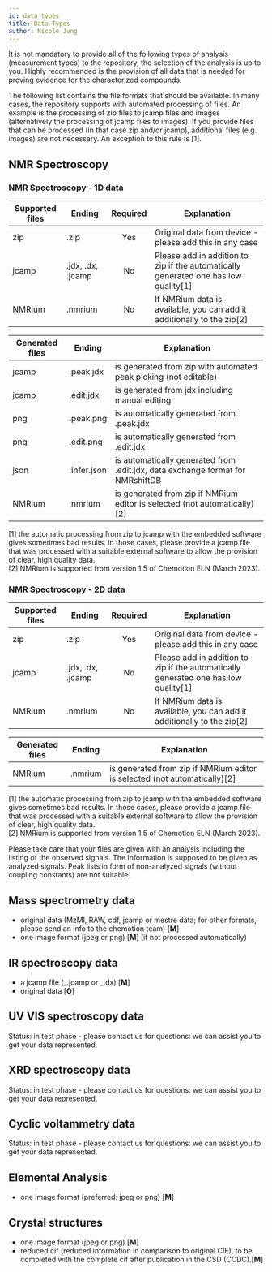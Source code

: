 ```yaml
---
id: data_types
title: Data Types
author: Nicole Jung
---
```


It is not mandatory to provide all of the following types of analysis (measurement types) to the repository, the selection of the analysis is up to you. Highly recommended is the provision of all data that is needed for proving evidence for the characterized compounds.

The following list contains the file formats that should be available. In many cases, the repository supports with automated processing of files. An example is the processing of zip files to jcamp files and images (alternatively the processing of jcamp files to images). If you provide files that can be processed (in that case zip and/or jcamp), additional files (e.g. images) are not necessary. An exception to this rule is [1].

## NMR Spectroscopy

### NMR Spectroscopy - 1D data

| Supported files | Ending            | Required | Explanation                                                                         |
| --------------- | ----------------- | :------: | ----------------------------------------------------------------------------------- |
| zip             | .zip              |   Yes    | Original data from device - please add this in any case                             |
| jcamp           | .jdx, .dx, .jcamp |    No    | Please add in addition to zip if the automatically generated one has low quality[1] |
| NMRium          | .nmrium           |    No    | If NMRium data is available, you can add it additionally to the zip[2]              |

| Generated files | Ending            | Explanation                                                                                    |
| --------------- | ----------------- | ---------------------------------------------------------------------------------------------- |
| jcamp           | .peak.jdx         | is generated from zip with automated peak picking (not editable)                               |
| jcamp           | .edit.jdx         | is generated from jdx including manual editing                                                 |
| png             | .peak.png         | is automatically generated from .peak.jdx                                                      |
| png             | .edit.png         | is automatically generated from .edit.jdx                                                      |
| json            | .infer.json       | is automatically generated from .edit.jdx, data exchange format for NMRshiftDB                 |
| NMRium          | .nmrium           | is generated from zip if NMRium editor is selected (not automatically)[2]                      |

[1] the automatic processing from zip to jcamp with the embedded software gives sometimes bad results. In those cases, please provide a jcamp file that was processed with a suitable external software to allow the provision of clear, high quality data.<br/>
[2] NMRium is supported from version 1.5 of Chemotion ELN (March 2023).

### NMR Spectroscopy - 2D data

| Supported files | Ending            | Required | Explanation                                                                         |
| --------------- | ----------------- | :------: | ----------------------------------------------------------------------------------- |
| zip             | .zip              |   Yes    | Original data from device - please add this in any case                             |
| jcamp           | .jdx, .dx, .jcamp |    No    | Please add in addition to zip if the automatically generated one has low quality[1] |
| NMRium          | .nmrium           |    No    | If NMRium data is available, you can add it additionally to the zip[2]              |

| Generated files | Ending  | Explanation                                                               |
| --------------- | ------- | ------------------------------------------------------------------------- |
| NMRium          | .nmrium | is generated from zip if NMRium editor is selected (not automatically)[2] |

[1] the automatic processing from zip to jcamp with the embedded software gives sometimes bad results. In those cases, please provide a jcamp file that was processed with a suitable external software to allow the provision of clear, high quality data.<br/>
[2] NMRium is supported from version 1.5 of Chemotion ELN (March 2023).

Please take care that your files are given with an analysis including the listing of the observed signals. The information is supposed to be given as analyzed signals. Peak lists in form of non-analyzed signals (without coupling constants) are not suitable.

## Mass spectrometry data

- original data (MzMl, RAW, cdf, jcamp or mestre data; for other formats, please send an info to the chemotion team) [**M**]
- one image format (jpeg or png) [**M**] (if not processed automatically)

## IR spectroscopy data

- a jcamp file (_.jcamp or _.dx) [**M**]
- original data [**O**]

## UV VIS spectroscopy data

Status: in test phase - please contact us for questions: we can assist you to get your data represented.

## XRD spectroscopy data

Status: in test phase - please contact us for questions: we can assist you to get your data represented.

## Cyclic voltammetry data

Status: in test phase - please contact us for questions: we can assist you to get your data represented.

## Elemental Analysis

- one image format (preferred: jpeg or png) [**M**]

## Crystal structures

- one image format (jpeg or png) [**M**]
- reduced cif (reduced information in comparison to original CIF), to be completed with the complete cif after publication in the CSD (CCDC).[**M**]
